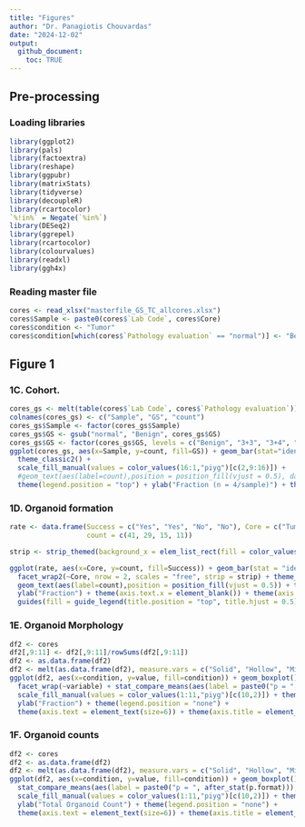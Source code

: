 ```yaml
---
title: "Figures"
author: "Dr. Panagiotis Chouvardas"
date: "2024-12-02"
output: 
  github_document:
    toc: TRUE
---
```


## Pre-processing

### Loading libraries

```r
library(ggplot2)
library(pals)
library(factoextra)
library(reshape)
library(ggpubr)
library(matrixStats)
library(tidyverse)
library(decoupleR)
library(rcartocolor)
`%!in%` = Negate(`%in%`)
library(DESeq2)
library(ggrepel)
library(rcartocolor)
library(colourvalues)
library(readxl)
library(ggh4x)

```

### Reading master file

```r
cores <- read_xlsx("masterfile_GS_TC_allcores.xlsx")
cores$Sample <- paste0(cores$`Lab Code`, cores$Core)
cores$condition <- "Tumor"
cores$condition[which(cores$`Pathology evaluation` == "normal")] <- "Benign"
```

## Figure 1

### 1C. Cohort.

```r
cores_gs <- melt(table(cores$`Lab Code`, cores$`Pathology evaluation`))
colnames(cores_gs) <- c("Sample", "GS", "count")
cores_gs$Sample <- factor(cores_gs$Sample)
cores_gs$GS <- gsub("normal", "Benign", cores_gs$GS)
cores_gs$GS <- factor(cores_gs$GS, levels = c("Benign", "3+3", "3+4", "4+3", "4+4", "4+5", "5+4", "5+5"))
ggplot(cores_gs, aes(x=Sample, y=count, fill=GS)) + geom_bar(stat="identity", position="fill", col="black") +
  theme_classic2() + 
  scale_fill_manual(values = color_values(16:1,"piyg")[c(2,9:16)]) + 
  #geom_text(aes(label=count),position = position_fill(vjust = 0.5), data = cores_gs[which(cores_gs$count > 0),], size=2) +
  theme(legend.position = "top") + ylab("Fraction (n = 4/sample)") + theme(axis.text = element_text(size = 7)) 
```

### 1D. Organoid formation

```r
rate <- data.frame(Success = c("Yes", "Yes", "No", "No"), Core = c("Tumor","Benign", "Tumor", "Benign"),
                   count = c(41, 29, 15, 11))

strip <- strip_themed(background_x = elem_list_rect(fill = color_values(1:16,"piyg")[c(16,2)]), text_x = element_text(color="white"))

ggplot(rate, aes(x=Core, y=count, fill=Success)) + geom_bar(stat = "identity", position = "fill", col="black")+ 
  facet_wrap2(~Core, nrow = 2, scales = "free", strip = strip) + theme_classic2() + scale_fill_manual(values = rev(c("gray", "white"))) +
  geom_text(aes(label=count),position = position_fill(vjust = 0.5)) + theme(legend.position = "top") +
  ylab("Fraction") + theme(axis.text.x = element_blank()) + theme(axis.title.x = element_blank()) +
  guides(fill = guide_legend(title.position = "top", title.hjust = 0.5))
```

### 1E. Organoid Morphology

```r
df2 <- cores
df2[,9:11] <- df2[,9:11]/rowSums(df2[,9:11])
df2 <- as.data.frame(df2)
df2 <- melt(as.data.frame(df2), measure.vars = c("Solid", "Hollow", "Mixed"))
ggplot(df2, aes(x=condition, y=value, fill=condition)) + geom_boxplot() + geom_jitter(size=0.5) +
  facet_wrap(~variable) + stat_compare_means(aes(label = paste0("p = ", after_stat(p.format))), hjust=-0.5, size=2) +
  scale_fill_manual(values = color_values(1:11,"piyg")[c(10,2)]) + theme_classic2() +
  ylab("Fraction") + theme(legend.position = "none") +
  theme(axis.text = element_text(size=6)) + theme(axis.title = element_text(size=10)) +theme(axis.title.x = element_blank()) 
```

### 1F. Organoid counts

```r
df2 <- cores
df2 <- as.data.frame(df2)
df2 <- melt(as.data.frame(df2), measure.vars = c("Solid", "Hollow", "Mixed"))
ggplot(df2, aes(x=condition, y=value, fill=condition)) + geom_boxplot() + geom_jitter(size=0.5) +
  stat_compare_means(aes(label = paste0("p = ", after_stat(p.format))), hjust=-0.5, size=2) +
  scale_fill_manual(values = color_values(1:11,"piyg")[c(10,2)]) + theme_classic2() +
  ylab("Total Organoid Count") + theme(legend.position = "none") +
  theme(axis.text = element_text(size=6)) + theme(axis.title = element_text(size=10)) +theme(axis.title.x = element_blank()) 
```

